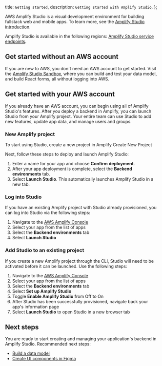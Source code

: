   title: `Getting started`,
  description: `Getting started with Amplify Studio`,
};

AWS Amplify Studio is a visual development environment for building fullstack web and mobile apps. To learn more, see the [Amplify Studio introduction](/console/).

Amplify Studio is available in the following regions: [Amplify Studio service endpoints](https://docs.aws.amazon.com/general/latest/gr/amplify.html#amplifyadmin_region).

## Get started without an AWS account

If you are new to AWS, you don't need an AWS account to get started. Visit the [Amplify Studio Sandbox](https://sandbox.amplifyapp.com/), where you can build and test your data model, and build React forms, all without logging into AWS.

## Get started with your AWS account

If you already have an AWS account, you can begin using all of Amplify Studio's features. After you deploy a backend in Amplify, you can launch Studio from your Amplify project. Your entire team can use Studio to add new features, update app data, and manage users and groups.

### New Amplify project
To start using Studio, create a new project in Amplify
<InternalLinkButton href="https://console.aws.amazon.com/amplify/home?#/deploy-backend">
  <span slot="text">Create New Project</span>
</InternalLinkButton>

Next, follow these steps to deploy and launch Amplify Studio:
1. Enter a name for your app and choose **Confirm deployment**. 
1. After your app deployment is complete, select the **Backend environments** tab.
1. Select **Launch Studio**. This automatically launches Amplify Studio in a new tab.

### Log into Studio
If you have an existing Amplify project with Studio already provisioned, you can log into Studio via the following steps:
1. Navigate to the [AWS Amplify Console]("https://console.aws.amazon.com/amplify/home")
1. Select your app from the list of apps
1. Select the **Backend environments** tab
1. Select **Launch Studio**

### Add Studio to an existing project
If you create a new Amplify project through the CLI, Studio will need to be activated before it can be launched. Use the following steps:
1. Navigate to the [AWS Amplify Console]("https://console.aws.amazon.com/amplify/home")
1. Select your app from the list of apps
1. Select the **Backend environments** tab
1. Select **Set up Amplify Studio**
1. Toggle **Enable Amplify Studio** from Off to On
1. After Studio has been successfully provisioned, navigate back your app's information page
1. Select **Launch Studio** to open Studio in a new browser tab

## Next steps

You are ready to start creating and managing your application's backend in Amplify Studio. Recommended next steps:
  * [Build a data model](/console/data/data-model)
  * [Create UI components in Figma](/console/uibuilder/figmatocode/)

